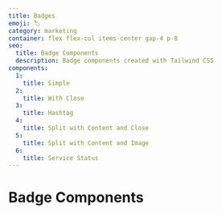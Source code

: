 ```yaml
---
title: Badges
emoji: 🏷
category: marketing
container: flex flex-col items-center gap-4 p-8
seo:
  title: Badge Components
  description: Badge components created with Tailwind CSS
components:
  1:
    title: Simple
  2:
    title: With Close
  3:
    title: Hashtag
  4:
    title: Split with Content and Close
  5:
    title: Split with Content and Image
  6:
    title: Service Status
---
```


# Badge Components

<List
  componentsData={componentsArray}
  componentContainer={componentContainer}
/>
